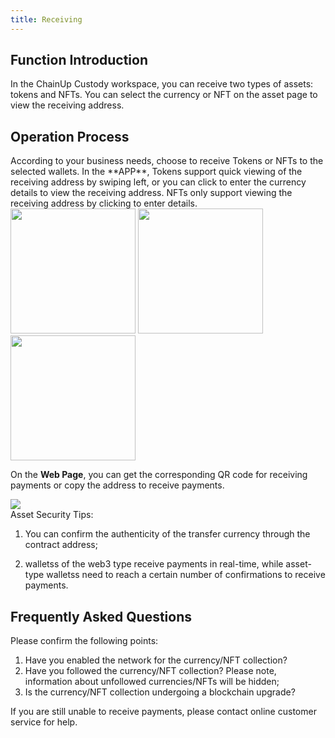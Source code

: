 ```yaml
---
title: Receiving
---
```



##  Function Introduction

In the ChainUp Custody workspace, you can receive two types of assets: tokens and NFTs. You can select the currency or NFT on the asset page to view the receiving address.

##  Operation Process

<Steps>
<Step title="Select the Type of Asset to Receive">
According to your business needs, choose to receive Tokens or NFTs to the selected wallets.
</Step>
<Step title="View Receiving Address">
In the **APP**, Tokens support quick viewing of the receiving address by swiping left, or you can click to enter the currency details to view the receiving address. NFTs only support viewing the receiving address by clicking to enter details.
<div className="w-full flex items-center justify-center">
    <CardGroup cols={3}>
    <img src="/images/user-guide/receive1.jpg" width="200"/>
   <img src="/images/user-guide/receive2.jpg" width="200"/>
   <img src="/images/user-guide/receive3.jpg" width="200"/>
    </CardGroup>
</div>


On the **Web Page**, you can get the corresponding QR code for receiving payments or copy the address to receive payments.
<div className="w-full flex items-center justify-center">
    <img src="/images/user-guide/receive4.jpg" />
</div>
</Step>
</Steps>

<Tip>
Asset Security Tips:

1. You can confirm the authenticity of the transfer currency through the contract address;

2. walletss of the web3 type receive payments in real-time, while asset-type walletss need to reach a certain number of confirmations to receive payments.
</Tip>

##  Frequently Asked Questions

<Accordion title="Why can't I initiate the receiving of a certain currency/NFT collection?">
Please confirm the following points:

1. Have you enabled the network for the currency/NFT collection?
2. Have you followed the currency/NFT collection? Please note, information about unfollowed currencies/NFTs will be hidden;
3. Is the currency/NFT collection undergoing a blockchain upgrade?

If you are still unable to receive payments, please contact online customer service for help.
</Accordion>
